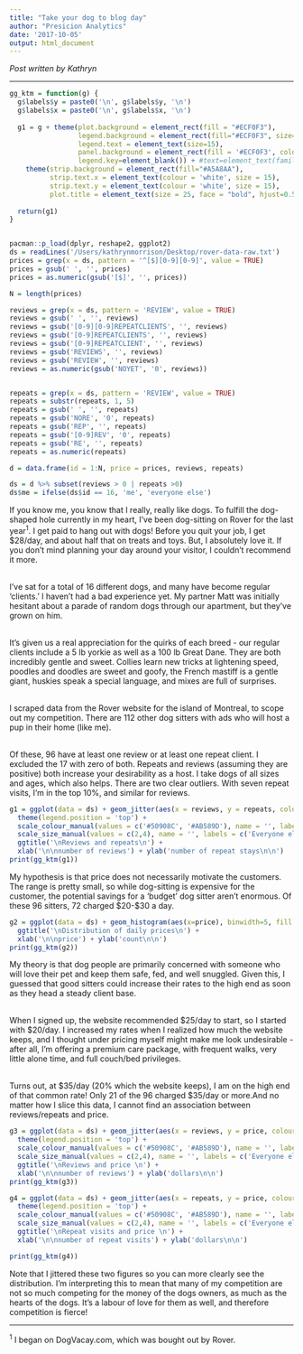 ```yaml
---
title: "Take your dog to blog day"
author: "Presicion Analytics"
date: '2017-10-05'
output: html_document
---
```


<i> Post written by Kathryn </i> 
<hr>

```r

gg_ktm = function(g) { 
  g$labels$y = paste0('\n', g$labels$y, '\n') 
  g$labels$x = paste0('\n', g$labels$x, '\n')  
  
  g1 = g + theme(plot.background = element_rect(fill = "#ECF0F3"), 
                 legend.background = element_rect(fill="#ECF0F3", size=1, linetype="solid"),
                 legend.text = element_text(size=15), 
                 panel.background = element_rect(fill = '#ECF0F3', colour = 'white'), 
                 legend.key=element_blank()) + #text=element_text(family="MS PGothic"), 
    theme(strip.background = element_rect(fill="#A5A8AA"), 
          strip.text.x = element_text(colour = 'white', size = 15),
          strip.text.y = element_text(colour = 'white', size = 15), 
          plot.title = element_text(size = 25, face = "bold", hjust=0.5) )
  
  return(g1)
}


pacman::p_load(dplyr, reshape2, ggplot2)
ds = readLines('/Users/kathrynmorrison/Desktop/rover-data-raw.txt')
prices = grep(x = ds, pattern = '^[$][0-9][0-9]', value = TRUE)
prices = gsub(' ', '', prices)
prices = as.numeric(gsub('[$]', '', prices))

N = length(prices)

reviews = grep(x = ds, pattern = 'REVIEW', value = TRUE) 
reviews = gsub(' ', '', reviews)
reviews = gsub('[0-9][0-9]REPEATCLIENTS', '', reviews)
reviews = gsub('[0-9]REPEATCLIENTS', '', reviews)
reviews = gsub('[0-9]REPEATCLIENT', '', reviews)
reviews = gsub('REVIEWS', '', reviews) 
reviews = gsub('REVIEW', '', reviews) 
reviews = as.numeric(gsub('NOYET', '0', reviews))  


repeats = grep(x = ds, pattern = 'REVIEW', value = TRUE) 
repeats = substr(repeats, 1, 5)
repeats = gsub(' ', '', repeats)
repeats = gsub('NORE', '0', repeats)
repeats = gsub('REP', '', repeats)
repeats = gsub('[0-9]REV', '0', repeats)
repeats = gsub('RE', '', repeats)
repeats = as.numeric(repeats)

d = data.frame(id = 1:N, price = prices, reviews, repeats) 

ds = d %>% subset(reviews > 0 | repeats >0) 
ds$me = ifelse(ds$id == 16, 'me', 'everyone else')

```


If you know me, you know that I really, really like dogs. To fulfill the dog-shaped hole currently in my heart, I’ve been dog-sitting on Rover for the last year<sup>1</sup>. I get paid to hang out with dogs! Before you quit your job, I get $28/day, and about half that on treats and toys. But, I absolutely love it. If you don’t mind planning your day around your visitor, I couldn’t recommend it more. <br>
<br>

I’ve sat for a total of 16 different dogs, and many have become regular ‘clients.’ I haven’t had a bad experience yet. My partner Matt was initially hesitant about a parade of random dogs through our apartment, but they've grown on him. <br>
<br>

It’s given us a real appreciation for the quirks of each breed - our regular clients include a 5 lb yorkie as well as a 100 lb Great Dane. They are both incredibly gentle and sweet. Collies learn new tricks at lightening speed, poodles and doodles are sweet and goofy, the French mastiff is a gentle giant, huskies speak a special language, and mixes are full of surprises. <br> 
<br>

I scraped data from the Rover website for the island of Montreal, to scope out my competition. There are 112 other dog sitters with ads who will host a pup in their home (like me). <br>
<br>

Of these, 96 have at least one review or at least one repeat client. I excluded the 17 with zero of both. Repeats and reviews (assuming they are positive) both increase your desirability as a host. I take dogs of all sizes and ages, which also helps. There are two clear outliers. With seven repeat visits, I'm in the top 10%, and similar for reviews. <br>


```r
g1 = ggplot(data = ds) + geom_jitter(aes(x = reviews, y = repeats, colour = me, size = me), alpha = 0.7) +
  theme(legend.position = 'top') + 
  scale_colour_manual(values = c('#50908C', '#AB589D'), name = '', labels = c('Everyone else    ', 'Me')) +
  scale_size_manual(values = c(2,4), name = '', labels = c('Everyone else    ', 'Me')) + 
  ggtitle('\nReviews and repeats\n') + 
  xlab('\n\nnumber of reviews') + ylab('number of repeat stays\n\n')
print(gg_ktm(g1))
```


My hypothesis is that price does not necessarily motivate the customers. The range is pretty small, so while dog-sitting is expensive for the customer, the potential savings for a 'budget' dog sitter aren't enormous. Of these 96 sitters, 72 charged \$20-\$30 a day. <br>


```r
g2 = ggplot(data = ds) + geom_histogram(aes(x=price), binwidth=5, fill = '#AB589D', colour = 'white') +
  ggtitle('\nDistribution of daily prices\n') + 
  xlab('\n\nprice') + ylab('count\n\n')
print(gg_ktm(g2))
```


My theory is that dog people are primarily concerned with someone who will love their pet and keep them safe, fed, and well snuggled. Given this, I guessed that good sitters could increase their rates to the high end as soon as they head a steady client base. <br>
<br>

When I signed up, the website recommended $25/day to start, so I started with \$20/day. I increased my rates when I realized how much the website keeps, and I thought under pricing myself might make me look undesirable - after all, I’m offering a premium care package, with frequent walks, very little alone time, and full couch/bed privileges. <br>
<br>

Turns out, at $35/day (20% which the website keeps), I am on the high end of that common rate! Only 21 of the 96 charged \$35/day or more.And no matter how I slice this data, I cannot find an association between reviews/repeats and price. <br>


```r
g3 = ggplot(data = ds) + geom_jitter(aes(x = reviews, y = price, colour = me, size = me), alpha = 0.7) + 
  theme(legend.position = 'top') + 
  scale_colour_manual(values = c('#50908C', '#AB589D'), name = '', labels = c('Everyone else    ', 'Me')) +
  scale_size_manual(values = c(2,4), name = '', labels = c('Everyone else    ', 'Me')) + 
  ggtitle('\nReviews and price \n') + 
  xlab('\n\nnumber of reviews') + ylab('dollars\n\n')
print(gg_ktm(g3))
```


```r

g4 = ggplot(data = ds) + geom_jitter(aes(x = repeats, y = price, colour = me, size = me), alpha = 0.7) + 
  theme(legend.position = 'top') + 
  scale_colour_manual(values = c('#50908C', '#AB589D'), name = '', labels = c('Everyone else    ', 'Me')) +
  scale_size_manual(values = c(2,4), name = '', labels = c('Everyone else    ', 'Me')) + 
  ggtitle('\nRepeat visits and price \n') + 
  xlab('\n\nnumber of repeat visits') + ylab('dollars\n\n')

print(gg_ktm(g4))
```

Note that I jittered these two figures so you can more clearly see the distribution. I’m interpreting this to mean that many of my competition are not so much competing for the money of the dogs owners, as much as the hearts of the dogs. It’s a labour of love for them as well, and therefore competition is fierce! 


<hr>

<sup>1</sup> I began on DogVacay.com, which was bought out by Rover. 




